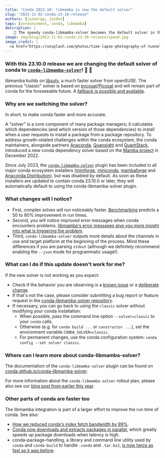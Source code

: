 ```yaml
---
title: "Conda 2023.10: libmamba is now the default solver"
slug: "2023-11-02-conda-23-10-release"
authors: [jaimergp, jezdez]
tags: [announcement, conda, libmamba]
description: |
    🚄 The speedy conda-libmamba-solver becomes the default solver in the Conda 23.10.0 release. Please fasten your seat belts.
image: img/blog/2023-11-02-conda-23-10-release/speed.jpg
image_credit: |
  <a href="https://unsplash.com/photos/time-lapse-photography-of-tunnel-sb7RUrRMaC4">Mathew Schwartz on Unsplash</a>
---
```


### **With this 23.10.0 release we are changing the default solver of conda to [`conda-libmamba-solver`](https://conda.github.io/conda-libmamba-solver/)!** 🥳 🚀

libmamba builds on [libsolv](https://github.com/openSUSE/libsolv), a much faster solver from openSUSE. The previous "classic" solver is based on [pycosat](https://github.com/conda/pycosat)/[Picosat](http://fmv.jku.at/picosat/) and will remain part of conda for the foreseeable future. A [fallback is possible and available](/blog/2023-11-02-conda-23-10-release#what-can-i-do-if-this-update-doesnt-work-for-me).

<!-- truncate -->

### Why are we switching the solver?

In short: to make conda faster and more accurate.

A "solver" is a core component of many package managers; it calculates which dependencies (and which version of those dependencies) to install when a user requests to install a package from a package repository. To address growth-related challenges within the conda ecosystem, the conda maintainers, alongside partners [Anaconda](https://www.anaconda.com/), [Quansight](https://www.quansight.com/) and [QuantStack](https://quantstack.net/), introduced a new conda dependency solver based on the [Mamba project](https://mamba.readthedocs.io/) in December 2022.

Since July 2023, the [`conda-libmamba-solver`](https://github.com/conda/conda-libmamba-solver) plugin has been included in all major conda ecosystem installers ([miniforge](https://conda-forge.org/miniforge/), [miniconda](https://docs.conda.io/projects/miniconda/en/latest/index.html), [mambaforge](https://conda-forge.org/miniforge/) and [Anaconda Distribution](https://www.anaconda.com/download)), but was disabled by default. As soon as these installers are updated to contain conda 23.10.0 or later, they will automatically default to using the conda-libmamba-solver plugin.

### What changes will I notice?

* First, complex solves will run noticeably faster.  [Benchmarking](https://www.anaconda.com/blog/a-faster-conda-for-a-growing-community) predicts a 50 to 80% improvement in run times.
* Second, you will notice improved error messages when conda encounters problems.  [libmamba's error messages give you more insight into what is triggering the problem](https://medium.com/@AntoineProuvost/managing-conflicts-with-mamba-6a5fa10ed6a).
* Third, `conda-libmamba-solver` outputs more details about the channels in use and target platform at the beginning of the process. Mind these differences if you are parsing `stdout` (although we definitely recommend enabling the `--json` mode for programmatic usage!).

### What can I do if this update doesn't work for me?

If the new solver is not working as you expect:

* Check if the behavior you are observing is a [known issue](https://github.com/conda/conda-libmamba-solver/issues/283) or a [deliberate change](https://conda.github.io/conda-libmamba-solver/libmamba-vs-classic/#intentional-deviations-from-classic).
* If that's not the case, please consider submitting a bug report or feature request in the [conda-libmamba-solver repository](https://github.com/conda/conda-libmamba-solver/issues/new/choose).
* If necessary, you can go back to using the `classic` solver without modifying your conda installation:
  * When possible, pass the command line option `--solver=classic` to your `conda` calls.
  * Otherwise (e.g. for `conda build ...` or `constructor ...`), set the environment variable `CONDA_SOLVER=classic`.
  * For permanent changes, use the conda configuration system: `conda config --set solver classic`.

### Where can I learn more about conda-libmamba-solver?

The documentation of the `conda-libmamba-solver` plugin can be found on [conda.github.io/conda-libmamba-solver](https://conda.github.io/conda-libmamba-solver/).

For more information about the `conda-libmamba-solver` rollout plan, please also see our [blog post from earlier this year](https://conda.org/blog/2023-07-05-conda-libmamba-solver-rollout).

### Other parts of conda are faster too

The libmamba integration is part of a larger effort to improve the run time of conda. See also:

* [How we reduced conda's index fetch bandwidth by 99%](https://conda.org/blog/2023-05-05-how-we-reduced-the-conda-index-fetch-bandwidth/).
* [Conda now downloads and extracts packages in parallel](https://conda.org/blog/2022-12-06-conda-release-22-11-1), which greatly speeds up package downloads when latency is high.
* conda-package-handling, a library and command line utility used by `conda` and `conda-build` to handle `.conda` and `.tar.bz2`, [is now twice as fast as it was before](https://conda.github.io/conda-package-handling/#a-new-major-version).
